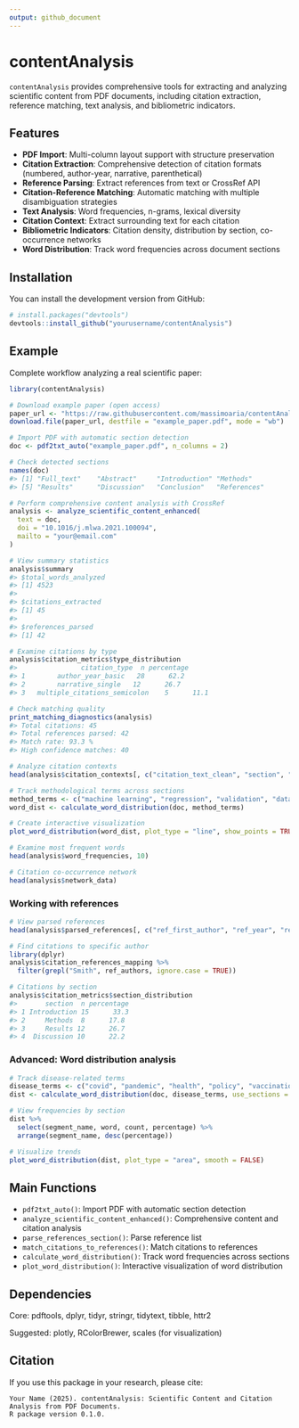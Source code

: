 ```yaml
---
output: github_document
---
```


# contentAnalysis

<!-- badges: start -->
<!-- badges: end -->

`contentAnalysis` provides comprehensive tools for extracting and analyzing scientific content from PDF documents, including citation extraction, reference matching, text analysis, and bibliometric indicators.

## Features

- **PDF Import**: Multi-column layout support with structure preservation
- **Citation Extraction**: Comprehensive detection of citation formats (numbered, author-year, narrative, parenthetical)
- **Reference Parsing**: Extract references from text or CrossRef API
- **Citation-Reference Matching**: Automatic matching with multiple disambiguation strategies
- **Text Analysis**: Word frequencies, n-grams, lexical diversity
- **Citation Context**: Extract surrounding text for each citation
- **Bibliometric Indicators**: Citation density, distribution by section, co-occurrence networks
- **Word Distribution**: Track word frequencies across document sections

## Installation

You can install the development version from GitHub:
```r
# install.packages("devtools")
devtools::install_github("yourusername/contentAnalysis")
```

## Example

Complete workflow analyzing a real scientific paper:
```r
library(contentAnalysis)

# Download example paper (open access)
paper_url <- "https://raw.githubusercontent.com/massimoaria/contentAnalysis/master/inst/examples/example_paper.pdf"
download.file(paper_url, destfile = "example_paper.pdf", mode = "wb")

# Import PDF with automatic section detection
doc <- pdf2txt_auto("example_paper.pdf", n_columns = 2)

# Check detected sections
names(doc)
#> [1] "Full_text"    "Abstract"     "Introduction" "Methods"      
#> [5] "Results"      "Discussion"   "Conclusion"   "References"

# Perform comprehensive content analysis with CrossRef
analysis <- analyze_scientific_content_enhanced(
  text = doc,
  doi = "10.1016/j.mlwa.2021.100094",
  mailto = "your@email.com"
)

# View summary statistics
analysis$summary
#> $total_words_analyzed
#> [1] 4523
#> 
#> $citations_extracted
#> [1] 45
#> 
#> $references_parsed
#> [1] 42

# Examine citations by type
analysis$citation_metrics$type_distribution
#>                citation_type  n percentage
#> 1        author_year_basic   28      62.2
#> 2        narrative_single   12      26.7
#> 3   multiple_citations_semicolon    5      11.1

# Check matching quality
print_matching_diagnostics(analysis)
#> Total citations: 45 
#> Total references parsed: 42 
#> Match rate: 93.3 %
#> High confidence matches: 40

# Analyze citation contexts
head(analysis$citation_contexts[, c("citation_text_clean", "section", "full_context")])

# Track methodological terms across sections
method_terms <- c("machine learning", "regression", "validation", "dataset")
word_dist <- calculate_word_distribution(doc, method_terms)

# Create interactive visualization
plot_word_distribution(word_dist, plot_type = "line", show_points = TRUE)

# Examine most frequent words
head(analysis$word_frequencies, 10)

# Citation co-occurrence network
head(analysis$network_data)
```

### Working with references
```r
# View parsed references
head(analysis$parsed_references[, c("ref_first_author", "ref_year", "ref_full_text")])

# Find citations to specific author
library(dplyr)
analysis$citation_references_mapping %>%
  filter(grepl("Smith", ref_authors, ignore.case = TRUE))

# Citations by section
analysis$citation_metrics$section_distribution
#>       section  n percentage
#> 1 Introduction 15      33.3
#> 2     Methods  8      17.8
#> 3     Results 12      26.7
#> 4  Discussion 10      22.2
```

### Advanced: Word distribution analysis
```r
# Track disease-related terms
disease_terms <- c("covid", "pandemic", "health", "policy", "vaccination")
dist <- calculate_word_distribution(doc, disease_terms, use_sections = TRUE)

# View frequencies by section
dist %>%
  select(segment_name, word, count, percentage) %>%
  arrange(segment_name, desc(percentage))

# Visualize trends
plot_word_distribution(dist, plot_type = "area", smooth = FALSE)
```

## Main Functions

- `pdf2txt_auto()`: Import PDF with automatic section detection
- `analyze_scientific_content_enhanced()`: Comprehensive content and citation analysis
- `parse_references_section()`: Parse reference list
- `match_citations_to_references()`: Match citations to references
- `calculate_word_distribution()`: Track word frequencies across sections
- `plot_word_distribution()`: Interactive visualization of word distribution

## Dependencies

Core: pdftools, dplyr, tidyr, stringr, tidytext, tibble, httr2

Suggested: plotly, RColorBrewer, scales (for visualization)

## Citation

If you use this package in your research, please cite:
```
Your Name (2025). contentAnalysis: Scientific Content and Citation Analysis from PDF Documents.
R package version 0.1.0.
```
